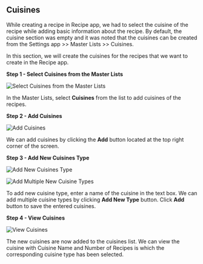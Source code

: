 ## Cuisines

While creating a recipe in Recipe app, we had to select the cuisine of the recipe while adding basic information about the recipe. By default, the cuisine section was empty and it was noted that the cuisines can be created from the Settings app >> Master Lists >> Cuisines.

In this section, we will create the cuisines for the recipes that we want to create in the Recipe app.

**Step 1 - Select Cuisines from the Master Lists**

![Select Cuisines from the Master Lists](\images\master\cuisines\Step1.png "Select Cuisine from the Master Lists")

In the Master Lists, select **Cuisines** from the list to add cuisines of the recipes.

**Step 2 - Add Cuisines**

![Add Cuisines](\images\master\cuisines\Step2.png "Add Cuisines")

We can add cuisines by clicking the **Add** button located at the top right corner of the screen.

**Step 3 - Add New Cuisines Type**

![Add New Cuisines Type](\images\master\cuisines\Step3.1.png "Add New Cuisines Type")

![Add Multiple New Cuisine Types](\images\master\cuisines\Step3.2.png "Add Multiple New Cuisine Types")

To add new cuisine type, enter a name of the cuisine in the text box. We can add multiple cuisine types by clicking **Add New Type** button. Click **Add** button to save the entered cuisines.

**Step 4 - View Cuisines**

![View Cuisines](\images\master\cuisines\Step4.png "View Cuisines")

The new cuisines are now added to the cuisines list. We can view the cuisine with Cuisine Name and Number of Recipes is which the corresponding cuisine type has been selected.